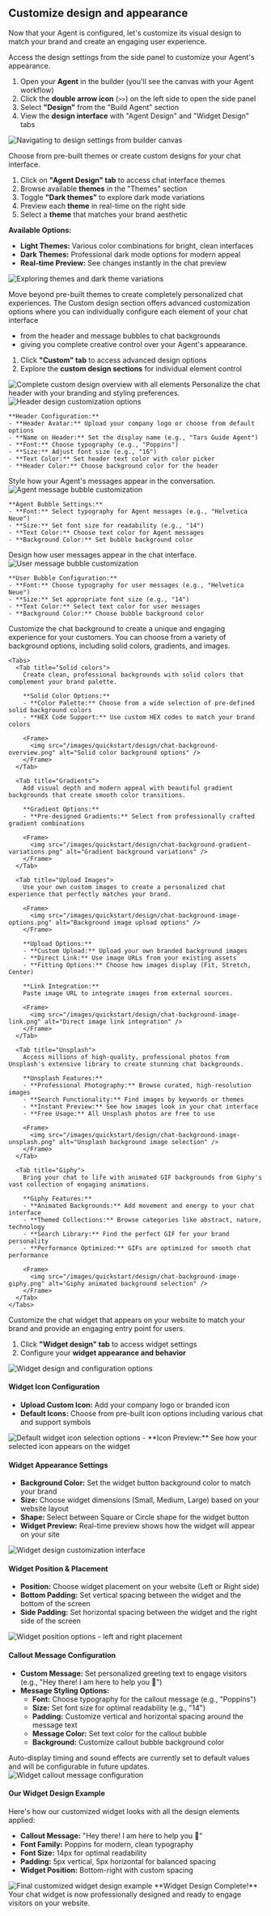 
## <Icon icon="palette" size="30"/> Customize design and appearance

Now that your Agent is configured, let's customize its visual design to match your brand and create an engaging user experience.

<AccordionGroup>
<Accordion title="Navigate to design" defaultOpen="true">

Access the design settings from the side panel to customize your Agent's appearance.

1. Open your **Agent** in the builder (you'll see the canvas with your Agent workflow)
2. Click the **double arrow icon** (`>>`) on the left side to open the side panel
3. Select **"Design"** from the "Build Agent" section
4. View the **design interface** with "Agent Design" and "Widget Design" tabs

<Frame>
  <img src="/images/quickstart/design/navigate-to-design.gif" alt="Navigating to design settings from builder canvas" />
</Frame>

</Accordion>

<Accordion title="Explore themes">

Choose from pre-built themes or create custom designs for your chat interface.

1. Click on **"Agent Design" tab** to access chat interface themes
2. Browse available **themes** in the "Themes" section
3. Toggle **"Dark themes"** to explore dark mode variations
4. Preview each **theme** in real-time on the right side
5. Select a **theme** that matches your brand aesthetic

**Available Options:**
- **Light Themes:** Various color combinations for bright, clean interfaces
- **Dark Themes:** Professional dark mode options for modern appeal
- **Real-time Preview:** See changes instantly in the chat preview

<Frame>
  <img src="/images/quickstart/design/themes-and-dark-themes.gif" alt="Exploring themes and dark theme variations" />
</Frame>

</Accordion>

<Accordion title="Custom design">

Move beyond pre-built themes to create completely personalized chat experiences. The Custom design section offers advanced customization options where you can individually configure each element of your chat interface 
- from the header and message bubbles to chat backgrounds 
- giving you complete creative control over your Agent's appearance.

1. Click **"Custom" tab** to access advanced design options
2. Explore the **custom design sections** for individual element control

<Frame>
  <img src="/images/quickstart/design/custom-desgin-overview.png" alt="Complete custom design overview with all elements" />
</Frame>

<Tabs>
  <Tab title="Header">
    Personalize the chat header with your branding and styling preferences.
    <Frame>
      <img src="/images/quickstart/design/header-design-settings.png" alt="Header design customization options" />
    </Frame>
    
    **Header Configuration:**
    - **Header Avatar:** Upload your company logo or choose from default options
    - **Name on Header:** Set the display name (e.g., "Tars Guide Agent")
    - **Font:** Choose typography (e.g., "Poppins")
    - **Size:** Adjust font size (e.g., "16")
    - **Text Color:** Set header text color with color picker
    - **Header Color:** Choose background color for the header
  </Tab>
  
  <Tab title="Agent Bubble">
    Style how your Agent's messages appear in the conversation.
    <Frame>
      <img src="/images/quickstart/design/agent-bubble-design.png" alt="Agent message bubble customization" />
    </Frame>
    
    **Agent Bubble Settings:**
    - **Font:** Select typography for Agent messages (e.g., "Helvetica Neue")
    - **Size:** Set font size for readability (e.g., "14")
    - **Text Color:** Choose text color for Agent messages
    - **Background Color:** Set bubble background color
  </Tab>
  
  <Tab title="User Bubble">
    Design how user messages appear in the chat interface.
    <Frame>
      <img src="/images/quickstart/design/user-bubble-design.png" alt="User message bubble customization" />
    </Frame>
    
    **User Bubble Configuration:**
    - **Font:** Choose typography for user messages (e.g., "Helvetica Neue")
    - **Size:** Set appropriate font size (e.g., "14")
    - **Text Color:** Select text color for user messages
    - **Background Color:** Choose bubble background color
  </Tab>
  
  <Tab title="Chat background">
    Customize the chat background to create a unique and engaging experience for your customers. You can choose from a variety of background options, including solid colors, gradients, and images.

    <Tabs>
      <Tab title="Solid colors">
        Create clean, professional backgrounds with solid colors that complement your brand palette.
        
        **Solid Color Options:**
        - **Color Palette:** Choose from a wide selection of pre-defined solid background colors
        - **HEX Code Support:** Use custom HEX codes to match your brand colors
        
        <Frame>
          <img src="/images/quickstart/design/chat-background-overview.png" alt="Solid color background options" />
        </Frame>
      </Tab>
      
      <Tab title="Gradients">
        Add visual depth and modern appeal with beautiful gradient backgrounds that create smooth color transitions.
        
        **Gradient Options:**
        - **Pre-designed Gradients:** Select from professionally crafted gradient combinations
        
        <Frame>
          <img src="/images/quickstart/design/chat-background-gradient-variations.png" alt="Gradient background variations" />
        </Frame>
      </Tab>
      
      <Tab title="Upload Images">
        Use your own custom images to create a personalized chat experience that perfectly matches your brand.
        
        <Frame>
          <img src="/images/quickstart/design/chat-background-image-options.png" alt="Background image upload options" />
        </Frame>
        
        **Upload Options:**
        - **Custom Upload:** Upload your own branded background images
        - **Direct Link:** Use image URLs from your existing assets
        - **Fitting Options:** Choose how images display (Fit, Stretch, Center)
        
        **Link Integration:**
        Paste image URL to integrate images from external sources.
        
        <Frame>
          <img src="/images/quickstart/design/chat-background-image-link.png" alt="Direct image link integration" />
        </Frame>
      </Tab>
      
      <Tab title="Unsplash">
        Access millions of high-quality, professional photos from Unsplash's extensive library to create stunning chat backgrounds.
        
        **Unsplash Features:**
        - **Professional Photography:** Browse curated, high-resolution images
        - **Search Functionality:** Find images by keywords or themes
        - **Instant Preview:** See how images look in your chat interface
        - **Free Usage:** All Unsplash photos are free to use
        
        <Frame>
          <img src="/images/quickstart/design/chat-background-image-unsplash.png" alt="Unsplash background image selection" />
        </Frame>
      </Tab>
      
      <Tab title="Giphy">
        Bring your chat to life with animated GIF backgrounds from Giphy's vast collection of engaging animations.
        
        **Giphy Features:**
        - **Animated Backgrounds:** Add movement and energy to your chat interface
        - **Themed Collections:** Browse categories like abstract, nature, technology
        - **Search Library:** Find the perfect GIF for your brand personality
        - **Performance Optimized:** GIFs are optimized for smooth chat performance
        
        <Frame>
          <img src="/images/quickstart/design/chat-background-image-giphy.png" alt="Giphy animated background selection" />
        </Frame>
      </Tab>
    </Tabs>
  </Tab>
</Tabs>

</Accordion>

<Accordion title="Configure widget design">

Customize the chat widget that appears on your website to match your brand and provide an engaging entry point for users.

1. Click **"Widget design" tab** to access widget settings
2. Configure your **widget appearance and behavior**

<Frame>
  <img src="/images/quickstart/design/widget-configurations-overview.png" alt="Widget design and configuration options" />
</Frame>

#### Widget Icon Configuration
- **Upload Custom Icon:** Add your company logo or branded icon
- **Default Icons:** Choose from pre-built icon options including various chat and support symbols
<Frame>
  <img src="/images/quickstart/design/default-widget-icon-options.png" alt="Default widget icon selection options" />
</Frame>
- **Icon Preview:** See how your selected icon appears on the widget



#### Widget Appearance Settings
- **Background Color:** Set the widget button background color to match your brand
- **Size:** Choose widget dimensions (Small, Medium, Large) based on your website layout
- **Shape:** Select between Square or Circle shape for the widget button
- **Widget Preview:** Real-time preview shows how the widget will appear on your site

<Frame>
  <img src="/images/quickstart/design/our-widget-design.png" alt="Widget design customization interface" />
</Frame>

#### Widget Position & Placement
- **Position:** Choose widget placement on your website (Left or Right side)
- **Bottom Padding:** Set vertical spacing between the widget and the bottom of the screen
- **Side Padding:** Set horizontal spacing between the widget and the right side of the screen

<Frame>
  <img src="/images/quickstart/design/widget-position-left-right.png" alt="Widget position options - left and right placement" />
</Frame>

#### Callout Message Configuration
- **Custom Message:** Set personalized greeting text to engage visitors (e.g., "Hey there! I am here to help you 👋")
- **Message Styling Options:**
  - **Font:** Choose typography for the callout message (e.g., "Poppins")
  - **Size:** Set font size for optimal readability (e.g., "14")
  - **Padding:** Customize vertical and horizontal spacing around the message text
  - **Message Color:** Set text color for the callout bubble
  - **Background:** Customize callout bubble background color

<Note>
  Auto-display timing and sound effects are currently set to default values and will be configurable in future updates.
</Note>

<Frame>
  <img src="/images/quickstart/design/widget-callout-message.png" alt="Widget callout message configuration" />
</Frame>


#### Our Widget Design Example
Here's how our customized widget looks with all the design elements applied:

- **Callout Message:** "Hey there! I am here to help you 👋"
- **Font Family:** Poppins for modern, clean typography
- **Font Size:** 14px for optimal readability
- **Padding:** 5px vertical, 5px horizontal for balanced spacing
- **Widget Position:** Bottom-right with custom spacing

<Frame>
  <img src="/images/quickstart/design/our-widget-design.png" alt="Final customized widget design example" />
</Frame>
<Check>
  **Widget Design Complete!** Your chat widget is now professionally designed and ready to engage visitors on your website.
</Check>
</Accordion>
</AccordionGroup>
